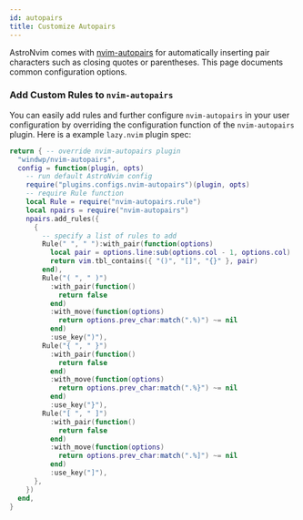 ```yaml
---
id: autopairs
title: Customize Autopairs
---
```


AstroNvim comes with [nvim-autopairs](https://github.com/windwp/nvim-autopairs) for automatically inserting pair characters such as closing quotes or parentheses. This page documents common configuration options.

### Add Custom Rules to `nvim-autopairs`

You can easily add rules and further configure `nvim-autopairs` in your user configuration by overriding the configuration function of the `nvim-autopairs` plugin. Here is a example `lazy.nvim` plugin spec:

```lua title="lua/plugins/nvim-autopairs.lua"
return { -- override nvim-autopairs plugin
  "windwp/nvim-autopairs",
  config = function(plugin, opts)
    -- run default AstroNvim config
    require("plugins.configs.nvim-autopairs")(plugin, opts)
    -- require Rule function
    local Rule = require("nvim-autopairs.rule")
    local npairs = require("nvim-autopairs")
    npairs.add_rules({
      {
        -- specify a list of rules to add
        Rule(" ", " "):with_pair(function(options)
          local pair = options.line:sub(options.col - 1, options.col)
          return vim.tbl_contains({ "()", "[]", "{}" }, pair)
        end),
        Rule("( ", " )")
          :with_pair(function()
            return false
          end)
          :with_move(function(options)
            return options.prev_char:match(".%)") ~= nil
          end)
          :use_key(")"),
        Rule("{ ", " }")
          :with_pair(function()
            return false
          end)
          :with_move(function(options)
            return options.prev_char:match(".%}") ~= nil
          end)
          :use_key("}"),
        Rule("[ ", " ]")
          :with_pair(function()
            return false
          end)
          :with_move(function(options)
            return options.prev_char:match(".%]") ~= nil
          end)
          :use_key("]"),
      },
    })
  end,
}
```
